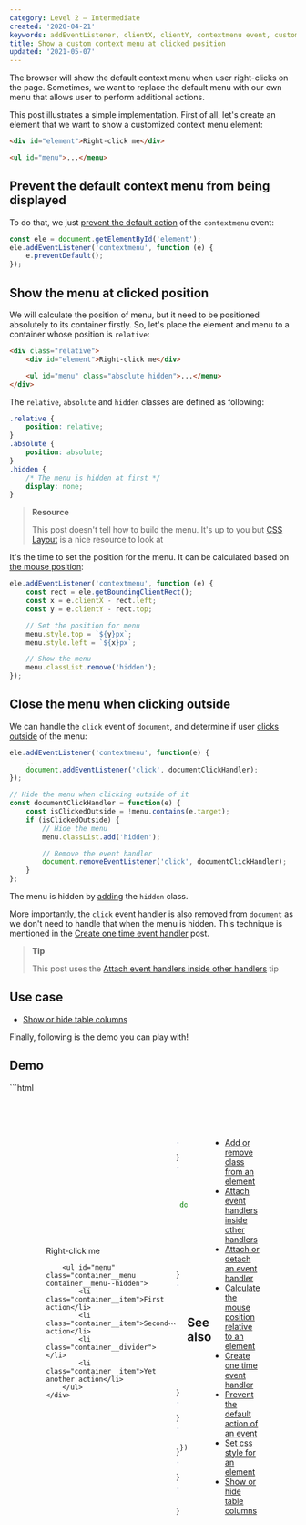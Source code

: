 ```yaml
---
category: Level 2 — Intermediate
created: '2020-04-21'
keywords: addEventListener, clientX, clientY, contextmenu event, custom context menu, detect click outside, getBoundingClientRect, mouse position, prevent default action, set element position
title: Show a custom context menu at clicked position
updated: '2021-05-07'
---
```


The browser will show the default context menu when user right-clicks on the page. Sometimes, we want to replace the default menu with our own menu that allows user to perform additional actions.

This post illustrates a simple implementation. First of all, let's create an element that we want to show a customized context menu element:

```html
<div id="element">Right-click me</div>

<ul id="menu">...</menu>
```

## Prevent the default context menu from being displayed

To do that, we just [prevent the default action](https://phuoc.ng/collection/html-dom/prevent-the-default-action-of-an-event) of the `contextmenu` event:

```js
const ele = document.getElementById('element');
ele.addEventListener('contextmenu', function (e) {
    e.preventDefault();
});
```

## Show the menu at clicked position

We will calculate the position of menu, but it need to be positioned absolutely to its container firstly. So, let's place the element and menu to a container whose position is `relative`:

```html
<div class="relative">
    <div id="element">Right-click me</div>

    <ul id="menu" class="absolute hidden">...</menu>
</div>
```

The `relative`, `absolute` and `hidden` classes are defined as following:

```css
.relative {
    position: relative;
}
.absolute {
    position: absolute;
}
.hidden {
    /* The menu is hidden at first */
    display: none;
}
```

> **Resource**
>
> This post doesn't tell how to build the menu. It's up to you but [CSS Layout](https://phuoc.ng/collection/css-layout/menu) is a nice resource to look at

It's the time to set the position for the menu. It can be calculated based on [the mouse position](https://phuoc.ng/collection/html-dom/calculate-the-mouse-position-relative-to-an-element):

```js
ele.addEventListener('contextmenu', function (e) {
    const rect = ele.getBoundingClientRect();
    const x = e.clientX - rect.left;
    const y = e.clientY - rect.top;

    // Set the position for menu
    menu.style.top = `${y}px`;
    menu.style.left = `${x}px`;

    // Show the menu
    menu.classList.remove('hidden');
});
```

## Close the menu when clicking outside

We can handle the `click` event of `document`, and determine if user [clicks outside](https://phuoc.ng/collection/html-dom/detect-clicks-outside-of-an-element) of the menu:

```js
ele.addEventListener('contextmenu', function(e) {
    ...
    document.addEventListener('click', documentClickHandler);
});

// Hide the menu when clicking outside of it
const documentClickHandler = function(e) {
    const isClickedOutside = !menu.contains(e.target);
    if (isClickedOutside) {
        // Hide the menu
        menu.classList.add('hidden');

        // Remove the event handler
        document.removeEventListener('click', documentClickHandler);
    }
};
```

The menu is hidden by [adding](https://phuoc.ng/collection/html-dom/add-or-remove-class-from-an-element) the `hidden` class.

More importantly, the `click` event handler is also removed from `document` as we don't need to handle that when the menu is hidden. This technique is mentioned in the [Create one time event handler](https://phuoc.ng/collection/html-dom/create-one-time-event-handler) post.

> **Tip**
>
> This post uses the [Attach event handlers inside other handlers](https://phuoc.ng/collection/html-dom/attach-event-handlers-inside-other-handlers) tip

## Use case

-   [Show or hide table columns](https://phuoc.ng/collection/html-dom/show-or-hide-table-columns)

Finally, following is the demo you can play with!

## Demo

<Playground>
```html
<div style="align-items: center; display: flex; justify-content: center; padding: 4rem">
    <div class="container">
        <div class="container__trigger" id="element">Right-click me</div>

        <ul id="menu" class="container__menu container__menu--hidden">
            <li class="container__item">First action</li>
            <li class="container__item">Second action</li>
            <li class="container__divider"></li>
            <li class="container__item">Yet another action</li>
        </ul>
    </div>
</div>
```

```css
.container {
    position: relative;
}
.container__trigger {
    /* Center the content */
    align-items: center;
    display: flex;
    justify-content: center;

    /* Size */
    height: 16rem;
    width: 16rem;

    /* Misc */
    border: 1px solid #cbd5e0;

}
.container__menu {
    /* Absolute position */
    position: absolute;

    /* Reset */
    list-style-type: none;
    margin: 0;
    padding: 0;

    /* Misc */
    border: 1px solid #cbd5e0;
    border-radius: 0.25rem;
    background-color: #f7fafc;
}
.container__menu--hidden {
    display: none;
}
.container__item {
    padding: 0.5rem 1rem;
    white-space: nowrap;
}
.container__item:hover {
    background-color: #bee3f8;
}
.container__divider {
    border-bottom: 1px solid #cbd5e0;
    height: 1px;
}
```

```js
document.addEventListener('DOMContentLoaded', function () {
    const ele = document.getElementById('element');
    const menu = document.getElementById('menu');

    ele.addEventListener('contextmenu', function (e) {
        e.preventDefault();

        const rect = ele.getBoundingClientRect();
        const x = e.clientX - rect.left;
        const y = e.clientY - rect.top;

        // Set the position for menu
        menu.style.top = y + 'px';
        menu.style.left = x + 'px';

        // Show the menu
        menu.classList.remove('container__menu--hidden');

        document.addEventListener('click', documentClickHandler);
    });

    // Hide the menu when clicking outside of it
    const documentClickHandler = function (e) {
        const isClickedOutside = !menu.contains(e.target);
        if (isClickedOutside) {
            menu.classList.add('container__menu--hidden');
            document.removeEventListener('click', documentClickHandler);
        }
    };
});
```
</Playground>

## See also

-   [Add or remove class from an element](https://phuoc.ng/collection/html-dom/add-or-remove-class-from-an-element)
-   [Attach event handlers inside other handlers](https://phuoc.ng/collection/html-dom/attach-event-handlers-inside-other-handlers)
-   [Attach or detach an event handler](https://phuoc.ng/collection/html-dom/attach-or-detach-an-event-handler)
-   [Calculate the mouse position relative to an element](https://phuoc.ng/collection/html-dom/calculate-the-mouse-position-relative-to-an-element)
-   [Create one time event handler](https://phuoc.ng/collection/html-dom/create-one-time-event-handler)
-   [Prevent the default action of an event](https://phuoc.ng/collection/html-dom/prevent-the-default-action-of-an-event)
-   [Set css style for an element](https://phuoc.ng/collection/html-dom/set-css-style-for-an-element)
-   [Show or hide table columns](https://phuoc.ng/collection/html-dom/show-or-hide-table-columns)
